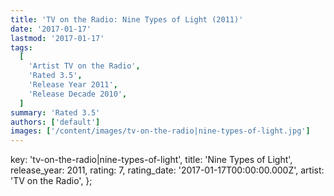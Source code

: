 ```yaml
---
title: 'TV on the Radio: Nine Types of Light (2011)'
date: '2017-01-17'
lastmod: '2017-01-17'
tags:
  [
    'Artist TV on the Radio',
    'Rated 3.5',
    'Release Year 2011',
    'Release Decade 2010',
  ]
summary: 'Rated 3.5'
authors: ['default']
images: ['/content/images/tv-on-the-radio|nine-types-of-light.jpg']
---
```


  key: 'tv-on-the-radio|nine-types-of-light',
  title: 'Nine Types of Light',
  release_year: 2011,
  rating: 7,
  rating_date: '2017-01-17T00:00:00.000Z',
  artist: 'TV on the Radio',
};

<MusicRating data={data} />
